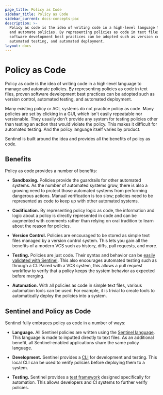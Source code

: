 ```yaml
---
page_title: Policy as Code
sidebar_title: Policy as Code
sidebar_current: docs-concepts-pac
description: >-
  Policy as code is the idea of writing code in a high-level language to manage
  and automate policies. By representing policies as code in text files, proven
  software development best practices can be adopted such as version control,
  automated testing, and automated deployment.
layout: docs
---
```


# Policy as Code

Policy as code is the idea of writing code in a high-level language to
manage and automate policies. By representing policies as code in text files,
proven software development best practices can be adopted such as version
control, automated testing, and automated deployment.

Many existing policy or ACL systems do not practice policy as code. Many
policies are set by clicking in a GUI, which isn't easily repeatable nor
versionable. They usually don't provide any system for testing policies
other than testing an action that would violate the policy. This makes it
difficult for automated testing. And the policy language itself varies by
product.

Sentinel is built around the idea and provides all the benefits of policy as code.

## Benefits

Policy as code provides a number of benefits:

* **Sandboxing.** Policies provide the guardrails for other automated systems.
  As the number of automated systems grow, there is also a growing need to
  protect those automated systems from performing dangerous actions. Manual
  verification is too slow; policies need to be represented as code to
  keep up with other automated systems.

* **Codification.** By representing policy logic as code, the information
  and logic about a policy is directly represented in code and can be augmented
  with comments rather than relying on oral tradition to learn about the
  reason for policies.

* **Version Control.** Policies are encouraged to be stored as simple text
  files managed by a version control system. This lets you gain all the
  benefits of a modern VCS such as history, diffs, pull requests, and more.

* **Testing.** Policies are just code. Their syntax and behavior can be
  [easily validated with Sentinel](/sentinel/commands/test). This also encourages
  automated testing such as through a CI. Paired with a VCS system, this
  allows a pull request workflow to verify that a policy keeps the system
  behavior as expected before merging.

* **Automation.** With all policies as code in simple text files, various
  automation tools can be used. For example, it is trivial to create tools
  to automatically deploy the policies into a system.

## Sentinel and Policy as Code

Sentinel fully embraces policy as code in a number of ways:

* **Language.** All Sentinel policies are written using the
  [Sentinel language](/sentinel/concepts/language). This language is
  made to inputted directly to text files. As an additional benefit,
  all Sentinel-enabled applications share the same policy language.

* **Development.** Sentinel provides a [CLI](/sentinel/commands)
  for development and testing. This local CLI can be used to verify policies
  before deploying them to a system.

* **Testing.** Sentinel provides a [test framework](/sentinel/commands/test)
  designed specifically for automation. This allows developers and CI systems
  to further verify policies.
